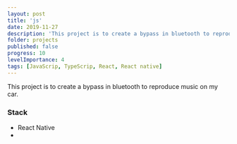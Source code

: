 ```yaml
---
layout: post
title: 'js'
date: 2019-11-27
description: 'This project is to create a bypass in bluetooth to reproduce music on my car.'
folder: projects
published: false
progress: 10
levelImportance: 4
tags: [JavaScrip, TypeScrip, React, React native]
---
```


This project is to create a bypass in bluetooth to reproduce music on my car.

### Stack

- React Native
-
